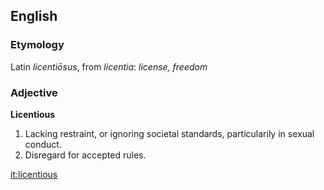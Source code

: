 ==English==
===Etymology===
Latin ''licenti&#333;sus'', from ''licentia'': ''license, freedom''
===Adjective===
'''Licentious'''
# Lacking restraint, or ignoring societal standards, particularily in sexual conduct.
# Disregard for accepted rules.

<!-- Add IPA pronunciation, synonyms, antonyms, etc. -->

[[it:licentious]]
